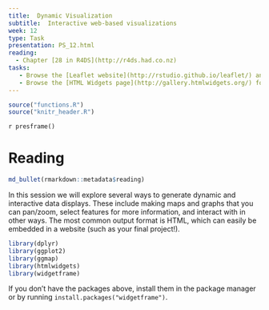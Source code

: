 ```yaml
---
title:  Dynamic Visualization
subtitle:  Interactive web-based visualizations
week: 12
type: Task
presentation: PS_12.html
reading:
  - Chapter [28 in R4DS](http://r4ds.had.co.nz)
tasks:
   - Browse the [Leaflet website](http://rstudio.github.io/leaflet/) and take notes in your readme.md about potential uses in your project. What data could you use?  How would you display it?
   - Browse the [HTML Widgets page](http://gallery.htmlwidgets.org/) for many more examples. Take notes in your readme.md about potential uses in your project.
---
```


```r
source("functions.R")
source("knitr_header.R")
```

`r presframe()`

# Reading

```r
md_bullet(rmarkdown::metadata$reading)
```

In this session we will explore several ways to generate dynamic and interactive data displays.  These include making maps and graphs that you can pan/zoom, select features for more information, and interact with in other ways.  The most common output format is HTML, which can easily be embedded in a website (such as your final project!).

```r
library(dplyr)
library(ggplot2)
library(ggmap)
library(htmlwidgets)
library(widgetframe)
```

If you don't have the packages above, install them in the package manager or by running `install.packages("widgetframe")`. 


